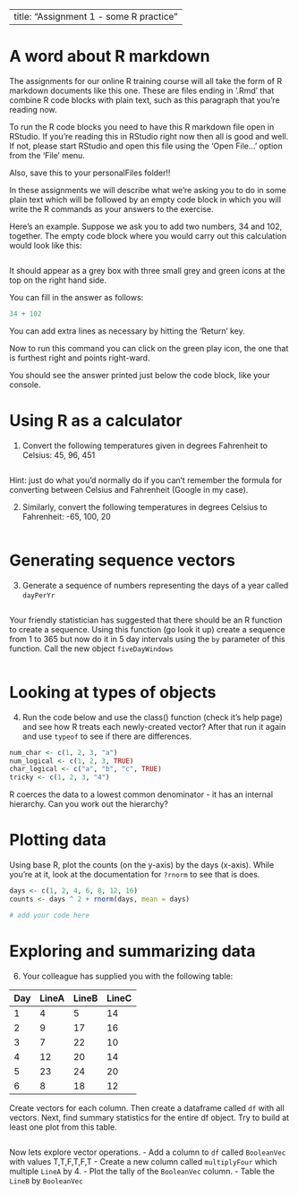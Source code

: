 
---
title: "Assignment 1 - some R practice"
---

# A word about R markdown

The assignments for our online R training course will all take the form of R
markdown documents like this one. These are files ending in '.Rmd' that combine
R code blocks with plain text, such as this paragraph that you're reading now.

To run the R code blocks you need to have this R markdown file open in RStudio.
If you're reading this in RStudio right now then all is good and well. If not,
please start RStudio and open this file using the 'Open File...' option from the
'File' menu.

Also, save this to your personalFiles folder!!

In these assignments we will describe what we're asking you to do in some plain
text which will be followed by an empty code block in which you will write the
R commands as your answers to the exercise.

Here's an example. Suppose we ask you to add two numbers, 34 and 102, together.
The empty code block where you would carry out this calculation would look like
this:

```r

```

It should appear as a grey box with three small grey and green icons at the top
on the right hand side.

You can fill in the answer as follows:

```r
34 + 102
```

You can add extra lines as necessary by hitting the 'Return' key.

Now to run this command you can click on the green play icon, the
one that is furthest right and points right-ward. 

You should see the answer printed just below the code block, like your console.


# Using R as a calculator

1. Convert the following temperatures given in degrees Fahrenheit to Celsius:
45, 96, 451

```r

```

Hint: just do what you'd normally do if you can't remember the formula for
converting between Celsius and Fahrenheit (Google in my case).

2. Similarly, convert the following temperatures in degrees Celsius to
Fahrenheit: -65, 100, 20

```r

```

# Generating sequence vectors

3. Generate a sequence of numbers representing the days of a year called  `dayPerYr`

```r

```

Your friendly statistician has suggested that there should be an R
function to create a sequence.  Using this function (go look it up) create a sequence from 1 to 365 but now do it in 5 day intervals using the `by` parameter of this function. Call the new object `fiveDayWindows`

```r

```

# Looking at types of objects

4. Run the code below and use the class() function (check it's
help page) and see how R treats each newly-created vector?  After that run it again and use `typeof` to see if there are differences.

```r
num_char <- c(1, 2, 3, "a")
num_logical <- c(1, 2, 3, TRUE)
char_logical <- c("a", "b", "c", TRUE)
tricky <- c(1, 2, 3, "4")
```

R coerces the data to a lowest common denominator - it has an internal hierarchy.
Can you work out the hierarchy?

# Plotting data

Using base R, plot the counts (on the y-axis) by the days (x-axis).  While you're at it, look at the documentation for `?rnorm` to see that is does.

```r
days <- c(1, 2, 4, 6, 8, 12, 16)
counts <- days ^ 2 + rnorm(days, mean = days)

# add your code here

```

# Exploring and summarizing data

6. Your colleague has supplied you with the following table:

| Day | LineA | LineB | LineC |
| --- | ----- | ----- | ----- |
|  1  |    4  |    5  |   14  |
|  2  |    9  |   17  |   16  |
|  3  |    7  |   22  |   10  |
|  4  |   12  |   20  |   14  |
|  5  |   23  |   24  |   20  |
|  6  |    8  |   18  |   12  |

Create vectors for each column.  Then create a dataframe called `df` with all vectors.  Next, find summary statistics for the entire df object.  Try to build at least one plot from this table.  

```r

```

Now lets explore vector operations.
- Add a column to `df` called `BooleanVec` with values T,T,F,T,F,T
- Create a new column called `multiplyFour` which multiple `LineA` by 4.
- Plot the tally of the `BooleanVec` column.
- Table the `LineB` by  `BooleanVec`

```r

```


